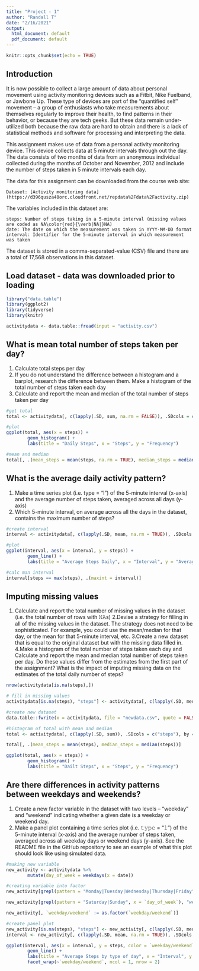 ```yaml
---
title: "Project - 1"
author: "Randall T"
date: "2/16/2021"
output:
  html_document: default
  pdf_document: default
---
```


```r
knitr::opts_chunk$set(echo = TRUE)
```

## Introduction

It is now possible to collect a large amount of data about personal movement using activity monitoring devices such as a Fitbit, Nike Fuelband, or Jawbone Up. These type of devices are part of the “quantified self” movement – a group of enthusiasts who take measurements about themselves regularly to improve their health, to find patterns in their behavior, or because they are tech geeks. But these data remain under-utilized both because the raw data are hard to obtain and there is a lack of statistical methods and software for processing and interpreting the data.

This assignment makes use of data from a personal activity monitoring device. This device collects data at 5 minute intervals through out the day. The data consists of two months of data from an anonymous individual collected during the months of October and November, 2012 and include the number of steps taken in 5 minute intervals each day.

The data for this assignment can be downloaded from the course web site:

    Dataset: [Activity monitoring data](https://d396qusza40orc.cloudfront.net/repdata%2Fdata%2Factivity.zip)

The variables included in this dataset are:

    steps: Number of steps taking in a 5-minute interval (missing values are coded as NA\color{red}{\verb|NA|}NA)
    date: The date on which the measurement was taken in YYYY-MM-DD format
    interval: Identifier for the 5-minute interval in which measurement was taken

The dataset is stored in a comma-separated-value (CSV) file and there are a total of 17,568 observations in this dataset.

## Load dataset - data was downloaded prior to loading
```r
library("data.table")
library(ggplot2)
library(tidyverse)
library(knitr)

activitydata <- data.table::fread(input = "activity.csv")
```

## What is mean total number of steps taken per day?

1. Calculate total steps per day
2. If you do not understand the difference between a histogram and a barplot, research the difference between them. Make a histogram of the total number of steps taken each day
3. Calculate and report the mean and median of the total number of steps taken per day
```r
#get total
total <- activitydata[, c(lapply(.SD, sum, na.rm = FALSE)), .SDcols = c("steps"), by = .(date)]

#plot
ggplot(total, aes(x = steps)) +
        geom_histogram() +
        labs(title = "Daily Steps", x = "Steps", y = "Frequency")

#mean and median
total[, .(mean_steps = mean(steps, na.rm = TRUE), median_steps = median(steps, na.rm = TRUE))]
```

## What is the average daily activity pattern?

1. Make a time series plot (i.e. type = "l") of the 5-minute interval (x-axis) and the average number of steps taken, averaged across all days (y-axis)
2. Which 5-minute interval, on average across all the days in the dataset, contains the maximum number of steps?
```r
#create interval
interval <- activitydata[, c(lapply(.SD, mean, na.rm = TRUE)), .SDcols = c("steps"), by = .(interval)]

#plot
ggplot(interval, aes(x = interval, y = steps)) +
        geom_line() +
        labs(title = "Average Steps Daily", x = "Interval", y = "Average Steps per day")

#calc man interval
interval[steps == max(steps), .(maxint = interval)]
```

## Imputing missing values

1. Calculate and report the total number of missing values in the dataset (i.e. the total number of rows with 𝙽𝙰s)
2.Devise a strategy for filling in all of the missing values in the dataset. The strategy does not need to be sophisticated. For example, you could use the mean/median for that day, or the mean for that 5-minute interval, etc.
3.Create a new dataset that is equal to the original dataset but with the missing data filled in.
4.Make a histogram of the total number of steps taken each day and Calculate and report the mean and median total number of steps taken per day. Do these values differ from the estimates from the first part of the assignment? What is the impact of imputing missing data on the estimates of the total daily number of steps?

```r
nrow(activitydata[is.na(steps),])

# fill in missing values
activitydata[is.na(steps), "steps"] <- activitydata[, c(lapply(.SD, median, na.rm = TRUE)), .SDcols = c("steps")]

#create new dataset
data.table::fwrite(x = activitydata, file = "newdata.csv", quote = FALSE)

#histogram of total with mean and median
total <- activitydata[, c(lapply(.SD, sum)), .SDcols = c("steps"), by = .(date)]

total[, .(mean_steps = mean(steps), median_steps = median(steps))]

ggplot(total, aes(x = steps)) +
        geom_histogram() +
        labs(title = "Dailt Steps", x = "Steps", y = "Frequency")
```

## Are there differences in activity patterns between weekdays and weekends?

1. Create a new factor variable in the dataset with two levels – “weekday” and “weekend” indicating whether a given date is a weekday or weekend day.
2. Make a panel plot containing a time series plot (i.e. 𝚝𝚢𝚙𝚎 = "𝚕") of the 5-minute interval (x-axis) and the average number of steps taken, averaged across all weekday days or weekend days (y-axis). See the README file in the GitHub repository to see an example of what this plot should look like using simulated data.


```r
#making new variable
new_activity <- activitydata %>%
        mutate(day_of_week = weekdays(x = date))

#creating variable into factor
new_activity[grepl(pattern = "Monday|Tuesday|Wednesday|Thursday|Friday", x = `day_of_week`), "weekday/weekend"] <- "weekday"

new_activity[grepl(pattern = "Saturday|Sunday", x = `day_of_week`), "weekday/weekend"] <- "weekend"

new_activity[, `weekday/weekend` := as.factor(`weekday/weekend`)]       

#create panel plot                
new_activity[is.na(steps), "steps"] <- new_activity[, c(lapply(.SD, median, na.rm = TRUE)), .SDcols = c("steps")]        
interval <- new_activity[, c(lapply(.SD, mean, na.rm = TRUE)), .SDcols = c("steps"), by = .(interval, `weekday/weekend`)] 

ggplot(interval, aes(x = interval, y = steps, color = `weekday/weekend`)) +
        geom_line() +
        labs(title = "Average Steps by type of day", x = "Interval", y = "# of Steps") +
        facet_wrap(~`weekday/weekend`, ncol = 1, nrow = 2)



```

